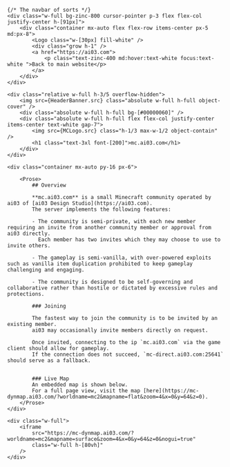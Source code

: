 ---
---


<Layout>

	{/* The navbar of sorts */}
	<div class="w-full bg-zinc-800 cursor-pointer p-3 flex flex-col justify-center h-[91px]">
		<div class="container mx-auto flex flex-row items-center px-5 md:px-8">
			<Logo class="w-[30px] fill-white" />
			<div class="grow h-1" />
			<a href="https://ai03.com">
				<p class="text-zinc-400 md:hover:text-white focus:text-white ">Back to main website</p>
			</a>
		</div>
	</div>

	<div class="relative w-full h-3/5 overflow-hidden">
		<img src={HeaderBanner.src} class="absolute w-full h-full object-cover" />
		<div class="absolute w-full h-full bg-[#00000060]" />
		<div class="absolute w-full h-full flex flex-col justify-center items-center text-white gap-7">
			<img src={MCLogo.src} class="h-1/3 max-w-1/2 object-contain" />
			<h1 class="text-3xl font-[200]">mc.ai03.com</h1>
		</div>
	</div>

	<div class="container mx-auto py-16 px-6">

		<Prose>
			## Overview

			**mc.ai03.com** is a small Minecraft community operated by ai03 of [ai03 Design Studio](https://ai03.com).  
			The server implements the following features:

			- The community is semi-private, with each new member requiring an invite from another community member or approval from ai03 directly.  
			  Each member has two invites which they may choose to use to invite others.
			
			- The gameplay is semi-vanilla, with over-powered exploits such as vanilla item duplication prohibited to keep gameplay challenging and engaging.  

			- The community is designed to be self-governing and collaborative rather than hostile or dictated by excessive rules and protections.  

			### Joining

			The fastest way to join the community is to be invited by an existing member.  
			ai03 may occasionally invite members directly on request.  

			Once invited, connecting to the ip `mc.ai03.com` via the game client should allow for gameplay.  
			If the connection does not succeed, `mc-direct.ai03.com:25641` should serve as a fallback.


			### Live Map
			An embedded map is shown below.  
			For a full page view, visit the map [here](https://mc-dynmap.ai03.com/?worldname=mc2&mapname=flat&zoom=4&x=0&y=64&z=0).
		</Prose>
	</div>

	<div class="w-full">
		<iframe 
			src="https://mc-dynmap.ai03.com/?worldname=mc2&mapname=surface&zoom=4&x=0&y=64&z=0&nogui=true" 
			class="w-full h-[80vh]"
		/>
	</div>

</Layout>
